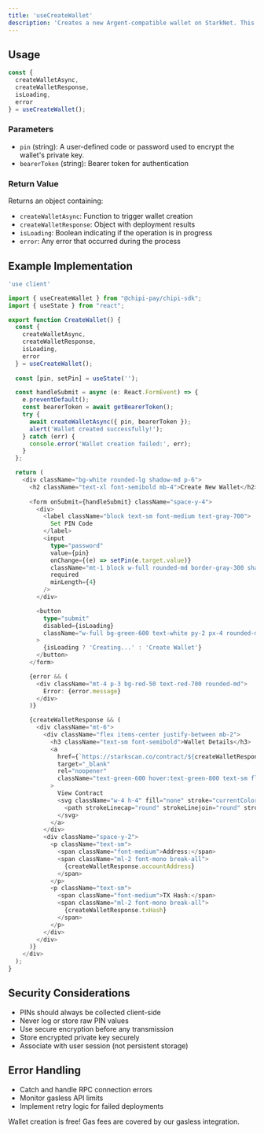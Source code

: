 ```yaml
---
title: 'useCreateWallet'
description: 'Creates a new Argent-compatible wallet on StarkNet. This hook deploys the wallet contract behind the scenes and uses Avnus gasless to sponsor gas fees, resulting in a frictionless onboarding experience.'
---
```


## Usage

```typescript
const { 
  createWalletAsync, 
  createWalletResponse, 
  isLoading, 
  error 
} = useCreateWallet();
```

### Parameters

- `pin` (string): A user-defined code or password used to encrypt the wallet's private key.
- `bearerToken` (string): Bearer token for authentication

### Return Value

Returns an object containing:

- `createWalletAsync`: Function to trigger wallet creation
- `createWalletResponse`: Object with deployment results
- `isLoading`: Boolean indicating if the operation is in progress
- `error`: Any error that occurred during the process

## Example Implementation

```typescript
'use client'

import { useCreateWallet } from "@chipi-pay/chipi-sdk";
import { useState } from "react";

export function CreateWallet() {
  const { 
    createWalletAsync, 
    createWalletResponse, 
    isLoading, 
    error 
  } = useCreateWallet();
  
  const [pin, setPin] = useState('');

  const handleSubmit = async (e: React.FormEvent) => {
    e.preventDefault();
    const bearerToken = await getBearerToken();
    try {
      await createWalletAsync({ pin, bearerToken });
      alert('Wallet created successfully!');
    } catch (err) {
      console.error('Wallet creation failed:', err);
    }
  };

  return (
    <div className="bg-white rounded-lg shadow-md p-6">
      <h2 className="text-xl font-semibold mb-4">Create New Wallet</h2>
      
      <form onSubmit={handleSubmit} className="space-y-4">
        <div>
          <label className="block text-sm font-medium text-gray-700">
            Set PIN Code
          </label>
          <input
            type="password"
            value={pin}
            onChange={(e) => setPin(e.target.value)}
            className="mt-1 block w-full rounded-md border-gray-300 shadow-sm focus:border-green-500 focus:ring-green-500"
            required
            minLength={4}
          />
        </div>

        <button
          type="submit"
          disabled={isLoading}
          className="w-full bg-green-600 text-white py-2 px-4 rounded-md hover:bg-green-700 disabled:bg-gray-400"
        >
          {isLoading ? 'Creating...' : 'Create Wallet'}
        </button>
      </form>

      {error && (
        <div className="mt-4 p-3 bg-red-50 text-red-700 rounded-md">
          Error: {error.message}
        </div>
      )}

      {createWalletResponse && (
        <div className="mt-6">
          <div className="flex items-center justify-between mb-2">
            <h3 className="text-sm font-semibold">Wallet Details</h3>
            <a
              href={`https://starkscan.co/contract/${createWalletResponse.accountAddress}`}
              target="_blank"
              rel="noopener"
              className="text-green-600 hover:text-green-800 text-sm flex items-center gap-1"
            >
              View Contract
              <svg className="w-4 h-4" fill="none" stroke="currentColor" viewBox="0 0 24 24">
                <path strokeLinecap="round" strokeLinejoin="round" strokeWidth={2} d="M10 6H6a2 2 0 00-2 2v10a2 2 0 002 2h10a2 2 0 002-2v-4M14 4h6m0 0v6m0-6L10 14" />
              </svg>
            </a>
          </div>
          <div className="space-y-2">
            <p className="text-sm">
              <span className="font-medium">Address:</span> 
              <span className="ml-2 font-mono break-all">
                {createWalletResponse.accountAddress}
              </span>
            </p>
            <p className="text-sm">
              <span className="font-medium">TX Hash:</span> 
              <span className="ml-2 font-mono break-all">
                {createWalletResponse.txHash}
              </span>
            </p>
          </div>
        </div>
      )}
    </div>
  );
}
```

## Security Considerations

- PINs should always be collected client-side
- Never log or store raw PIN values
- Use secure encryption before any transmission
- Store encrypted private key securely
- Associate with user session (not persistent storage)

## Error Handling

- Catch and handle RPC connection errors
- Monitor gasless API limits
- Implement retry logic for failed deployments

<Note>
  Wallet creation is free! Gas fees are covered by our gasless integration.
</Note> 